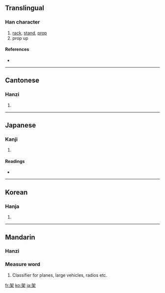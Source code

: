 ==Translingual==

===Han character===
{{Han char|rn=75|rad=木|as=05|sn=9|four=4690<sub>4</sub>|canj=大口木 (KRD)}}

# [[rack]], [[stand]], [[prop]]
# prop up

====References====
* {{Han ref|kx=0517.100|dkj=14586|dj=0905.070|hdz=21190.070|uh=67B6|ud=26550|bh=AC5B|bd=44123}}

----

==Cantonese==

===Hanzi===
{{yue-hanzi|jyut=|y=ga2, ga3}}

# {{defn|Cantonese}}

----

==Japanese==

===Kanji===
{{ja-kanji|grade=c|rs=木05}}

# {{defn|Japanese}}

====Readings====
* {{ja-readings|on=[[か]] (ka)|kun=[[かける]] (kakeru), [[たな]] (tana), [[かかる]] (kakaru)}}

----

==Korean==

===Hanja===
{{ko-hanja|hangeul=가|eumhun=|rv=ga|mr=ka|y=ka}}

# {{defn|Korean}}

----

==Mandarin==

===Hanzi===
{{cmn-hanzi|pin=[[jià]] ([[jia4]])|wg=chia<sup>4</sup>}}

===Measure word===
{{cmn-|ts|pin=jià|pint=jia4|rs=木05}}

#Classifier for planes, large vehicles, radios etc.


[[fr:架]]
[[ko:架]]
[[ja:架]]